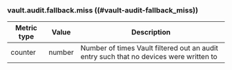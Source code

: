 ### vault.audit.fallback.miss ((#vault-audit-fallback_miss)) <EnterpriseAlert inline="true" />

| Metric type | Value  | Description                                                                            |
|-------------|--------|----------------------------------------------------------------------------------------|
| counter     | number | Number of times Vault filtered out an audit entry such that no devices were written to |
